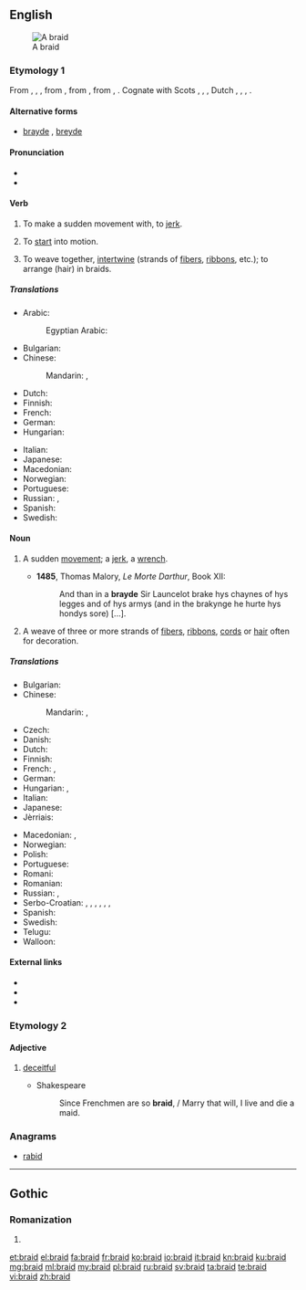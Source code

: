 ==English==
{{wikipedia}}
[[Image:Flechten 2.jpg|thumb|A braid]]

===Etymology 1===
From {{etyl|enm}} {{term|braiden|lang=enm}}, {{term|breiden|lang=enm}}, {{term|bræiden|lang=enm}}, from {{etyl|ang}} {{term|bregdan|breġdan|to move quickly, pull, shake, swing, throw (wrestling), draw (sword), drag; bend, weave, braid, knit, join together; change color, vary, be transformed; bind, knot; move, be pulled; flash|lang=ang}}, from {{etyl|gem-pro}} {{recons|bregdaną||to flicker, flutter, jerk, tug, twitch, flinch, move, swing|lang=gem-pro}}, from {{etyl|ine-pro}} {{recons|bʰrēḱ-|lang=ine-pro}}, {{recons|bʰrēǵ-||to shine, shimmer|lang=ine-pro}}. Cognate with Scots {{term|brade|lang=sco}}, {{term|braid||to move quickly or suddenly|lang=sco}}, {{etyl|fy|-}} {{term|breidzje|lang=fy}}, Dutch {{term|breien||to knit|lang=nl}}, {{etyl|nds|-}} {{term|breiden|lang=nds}}, {{etyl|bar|-}} {{term|bretten||to move quickly, twitch|lang=bar}}, {{etyl|is|-}} {{term|bregða||to move quickly, jerk|lang=is}}.

====Alternative forms====
* [[brayde]] {{qualifier|obsolete}}, [[breyde]] {{qualifier|obsolete}}

====Pronunciation====
* {{IPA|/bɹeɪd/}}
* {{rhymes|eɪd}}

====Verb====
{{en-verb|braids|braiding|braided|'''[[braided]]''' ''or obsolete'' '''[[browden]]'''}}

# {{obsolete}} {{transitive}} To make a sudden movement with, to [[jerk]].
# {{archaic}} {{intransitive}} To [[start]] into motion.
# {{transitive}} To weave together, [[intertwine]] (strands of [[fibers]], [[ribbon]]s, etc.); to arrange (hair) in braids.

=====Translations=====
{{trans-top|intertwine}}
* Arabic: {{t-|ar|جديلة|f|tr=jadádil|sc=Deva}}
*: Egyptian Arabic: {{tø|arz|ضفيرة|f|tr=ḍefiira|sc=Arab}}
* Bulgarian: {{t+|bg|сплитам}}
* Chinese:
*: Mandarin: {{t|cmn|編織|sc=Hani}}, {{t|cmn|编织|tr=biānzhī|sc=Hani}}
* Dutch: {{t+|nl|vlechten}}
* Finnish: {{t+|fi|letittää}}
* French: {{t+|fr|tresser}}
* German: {{t+|de|flechten}}
* Hungarian: {{t+|hu|befon}}
{{trans-mid}}
* Italian: {{t+|it|intrecciare}}
* Japanese: {{t-|ja|編む|tr=あむ, amu|sc=Jpan}}
* Macedonian: {{t-|mk|испреплетува|tr=ispreplétuva}}
* Norwegian: {{t+|no|flette}}
* Portuguese: {{t+|pt|trançar|f}}
* Russian: {{t+|ru|плести|tr=plestí|sc=Cyrl}} {{impf}}, {{t+|ru|сплести|tr=splestí|sc=Cyrl}} {{pf.}}
* Spanish: {{t-|es|trenzar}}
* Swedish: {{t+|sv|fläta}}
{{trans-bottom}}

====Noun====
{{en-noun}}

# {{obsolete}} A sudden [[movement]]; a [[jerk]], a [[wrench]]. {{defdate|11th-17th c.}}
#* '''1485''', Thomas Malory, ''Le Morte Darthur'', Book XII:
#*: And than in a '''brayde''' Sir Launcelot brake hys chaynes of hys legges and of hys armys (and in the brakynge he hurte hys hondys sore) [...].
# A weave of three or more strands of [[fiber]]s, [[ribbon]]s, [[cord]]s or [[hair]] often for decoration. {{defdate|from 16th c.}}

=====Translations=====
{{trans-top|weave of three of more strands}}
* Bulgarian: {{t+|bg|плитка|f}}
* Chinese:
*: Mandarin: {{t|cmn|辮子|sc=Hani}}, {{t|cmn|辫子|tr=biànzi|sc=Hani}}
* Czech: {{t+|cs|cop|m}}
* Danish: {{t-|da|fletning|c}}
* Dutch: {{t+|nl|vlecht}}
* Finnish: {{t+|fi|letti}}
* French: {{t+|fr|tresse|f}}, {{t+|fr|natte|f}}
* German: {{t+|de|Zopf|m}}
* Hungarian: {{t+|hu|copf}}, {{t+|hu|hajfonat}}
* Italian: {{t+|it|treccia|f}}
* Japanese: {{t-|ja|組み紐|tr=くみひも, kumihimo|sc=Jpan}}
* Jèrriais: {{tø|roa-jer|tresse|f}}
{{trans-mid}}
* Macedonian: {{t-|mk|плетенка|f|tr=plétenka}}, {{t-|mk|плетеница|f|tr=pleténica}}
* Norwegian: {{t+|no|flette|m|f}}
* Polish: {{t+|pl|warkocz|m}}
* Portuguese: {{t+|pt|trança|f}}
* Romani: {{tø|rom|chunra|f}}
* Romanian: {{t-|ro|împletitură|m}}
* Russian: {{t+|ru|коса|f|tr=kosá}}, {{t+|ru|галун|m|tr=galún}}
* Serbo-Croatian: {{t-|sh|gajtan|m}}, {{t-|sh|širit|m}}, {{t-|sh|tkanica|f}}, {{t-|sh|kika|f}}, {{t-|sh|pletenica|f}}, {{t-|sh|кика|f}}, {{t-|sh|плетеница|f}}
* Spanish: {{t+|es|trenza|f}}
* Swedish: {{t+|sv|fläta|c}}
* Telugu: {{t+|te|జడ|sc=Telu}}
* Walloon: {{t+|wa|trexhe}}
{{trans-bottom}}

====External links====
* {{R:Webster 1913}}
* {{R:Century 1911}}
* {{commonslite}}

===Etymology 2===

====Adjective====
{{en-adj}}

# {{obsolete}} [[deceitful]]
#* Shakespeare
#*: Since Frenchmen are so '''braid''', / Marry that will, I live and die a maid.

===Anagrams===
* [[rabid#English|rabid]]

----

==Gothic==

===Romanization===
{{got-rom}}

# {{got-romanization of|𐌱𐍂𐌰𐌹𐌳}}

[[et:braid]]
[[el:braid]]
[[fa:braid]]
[[fr:braid]]
[[ko:braid]]
[[io:braid]]
[[it:braid]]
[[kn:braid]]
[[ku:braid]]
[[mg:braid]]
[[ml:braid]]
[[my:braid]]
[[pl:braid]]
[[ru:braid]]
[[sv:braid]]
[[ta:braid]]
[[te:braid]]
[[vi:braid]]
[[zh:braid]]